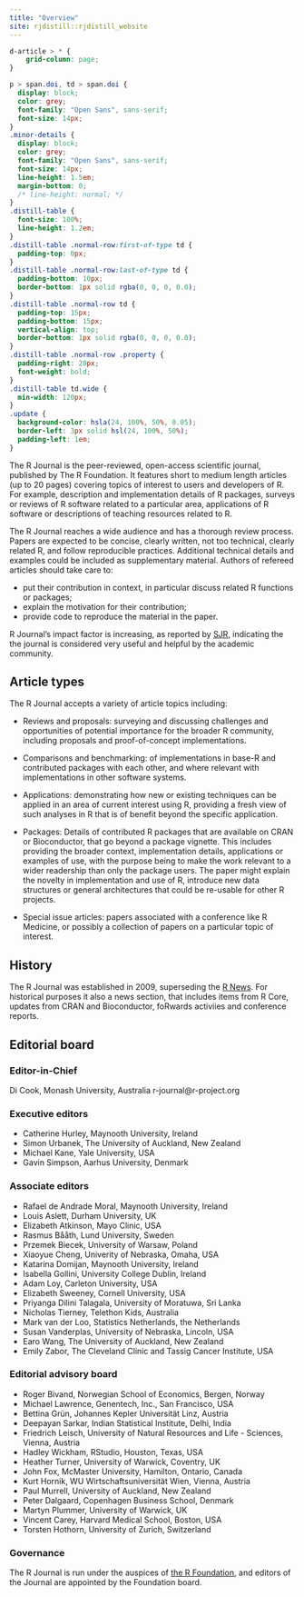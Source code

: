 ```yaml
---
title: "Overview"
site: rjdistill::rjdistill_website
---
```


```css
d-article > * {
    grid-column: page;
}

p > span.doi, td > span.doi {
  display: block;
  color: grey;
  font-family: "Open Sans", sans-serif;
  font-size: 14px;
}
.minor-details {
  display: block;
  color: grey;
  font-family: "Open Sans", sans-serif;
  font-size: 14px;
  line-height: 1.5em;
  margin-bottom: 0;
  /* line-height: normal; */
}
.distill-table {
  font-size: 100%;
  line-height: 1.2em;
}
.distill-table .normal-row:first-of-type td {
  padding-top: 0px;
}
.distill-table .normal-row:last-of-type td {
  padding-bottom: 10px;
  border-bottom: 1px solid rgba(0, 0, 0, 0.0);
}
.distill-table .normal-row td {
  padding-top: 15px;
  padding-bottom: 15px;
  vertical-align: top;
  border-bottom: 1px solid rgba(0, 0, 0, 0.0);
}
.distill-table .normal-row .property {
  padding-right: 20px;
  font-weight: bold;
}
.distill-table td.wide {
  min-width: 120px;
}
.update {
  background-color: hsla(24, 100%, 50%, 0.05); 
  border-left: 3px solid hsl(24, 100%, 50%); 
  padding-left: 1em;
}
```

The R Journal is the peer-reviewed, open-access scientific journal, published by The R Foundation. It features short to medium length articles (up to 20 pages) covering topics of interest to users and developers of R. For example, description and implementation details of R packages, surveys or reviews of R software related to a particular area, applications of R software or descriptions of teaching resources related to R. 

The R Journal reaches a wide audience and has a thorough review process. Papers are expected to be concise, clearly written, not too technical, clearly related R, and follow reproducible practices. Additional technical details and examples could be included as supplementary material. Authors of refereed articles should take care to:

* put their contribution in context, in particular discuss related R functions or packages;
* explain the motivation for their contribution;
* provide code to reproduce the material in the paper.

R Journal's impact factor is increasing, as reported by  [SJR](https://www.scimagojr.com/journalsearch.php?q=21100255423&tip=sid), indicating the the journal is considered very useful and helpful by the academic community. 

## Article types

The R Journal accepts a variety of article topics including:

<!-- Following revision of the content description of The R Journal, from January 2017 submitted articles may include: -->

- Reviews and proposals: surveying and discussing challenges and opportunities of potential importance for the broader R community, including proposals and proof-of-concept implementations.

- Comparisons and benchmarking: of implementations in base-R and contributed packages with each other, and where relevant with implementations in other software systems.

- Applications: demonstrating how new or existing techniques can be applied in an area of current interest using R, providing a fresh view of such analyses in R that is of benefit beyond the specific application.

- Packages: Details of contributed R packages that are available on CRAN or Bioconductor, that go beyond a package vignette. This includes providing the broader context, implementation details, applications or examples of use, with the purpose being to make the work relevant to a wider readership than only the package users. The paper might explain the novelty in implementation and use of R, introduce new data structures or general architectures that could be re-usable for other R projects.

- Special issue articles: papers associated with a conference like R Medicine, or possibly a collection of papers on a particular topic of interest.

## History

The R Journal was established in 2009, superseding the [R News](http://www.r-project.org/doc/Rnews/index.html).  For historical purposes it also a news section, that includes items from R Core, updates from CRAN and Bioconductor, foRwards activiies and conference reports.

## Editorial board

### Editor-in-Chief

Di Cook, Monash University, Australia
r-journal@r-project.org

### Executive editors

- Catherine Hurley, Maynooth University, Ireland
- Simon Urbanek, The University of Auckland, New Zealand
- Michael Kane, Yale University, USA 
- Gavin Simpson, Aarhus University, Denmark

### Associate editors

- Rafael de Andrade Moral, Maynooth University, Ireland
- Louis Aslett, Durham University, UK 
- Elizabeth Atkinson, Mayo Clinic, USA
- Rasmus Bååth, Lund University, Sweden
- Przemek Biecek, University of Warsaw, Poland
- Xiaoyue Cheng, Univerity of Nebraska, Omaha, USA
- Katarina Domijan, Maynooth University, Ireland
- Isabella Gollini, University College Dublin, Ireland
- Adam Loy, Carleton University, USA 
- Elizabeth Sweeney, Cornell University, USA
- Priyanga Dilini Talagala, University of Moratuwa, Sri Lanka
- Nicholas Tierney, Telethon Kids, Australia
- Mark van der Loo, Statistics Netherlands, the Netherlands
- Susan Vanderplas, University of Nebraska, Lincoln, USA
- Earo Wang, The University of Auckland, New Zealand
- Emily Zabor, The Cleveland Clinic and Tassig Cancer Institute, USA

### Editorial advisory board

- Roger Bivand, Norwegian School of Economics, Bergen, Norway
- Michael Lawrence, Genentech, Inc., San Francisco, USA
- Bettina Grün, Johannes Kepler Universität Linz, Austria
- Deepayan Sarkar, Indian Statistical Institute, Delhi, India
- Friedrich Leisch, University of Natural Resources and Life - Sciences, Vienna, Austria
- Hadley Wickham, RStudio, Houston, Texas, USA
- Heather Turner, University of Warwick, Coventry, UK
- John Fox, McMaster University, Hamilton, Ontario, Canada
- Kurt Hornik, WU Wirtschaftsuniversität Wien, Vienna, Austria
- Paul Murrell, University of Auckland, New Zealand
- Peter Dalgaard, Copenhagen Business School, Denmark
- Martyn Plummer, University of Warwick, UK
- Vincent Carey, Harvard Medical School, Boston, USA
- Torsten Hothorn, University of Zurich, Switzerland

### Governance

The R Journal is run under the auspices of [the R Foundation](https://www.r-project.org/foundation/), and editors of the Journal are appointed by the Foundation board.
